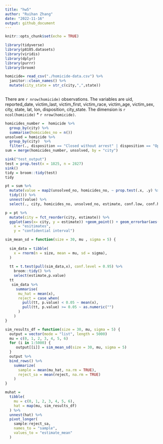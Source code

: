 ```yaml
---
title: "hw5"
author: "Ruihan Zhang"
date: "2022-11-16"
output: github_document
---
```


```r
knitr::opts_chunk$set(echo = TRUE)
```

```r
library(tidyverse)
library(p8105.datasets)
library(viridis)
library(dplyr)
library(purrr)
library(broom)
```

```r
homicide= read_csv("./homicide-data.csv") %>% 
  janitor::clean_names() %>% 
  mutate(city_state = str_c(city,",",state))
  
```
There are `r nrow(homicide)` observations. The variables are uid, reported_date, victim_last, victim_first, victim_race, victim_age, victim_sex, city, state, lat, lon, disposition, city_state. The dimension is `r ncol(homicide)` * `r nrow(homicide)`.

```r
homicides_number =  homicide %>% 
  group_by(city) %>% 
  summarise(homicides_no = n())
unsolved = homicide %>% 
  group_by(city)  %>% 
  filter(., disposition == "Closed without arrest" | disposition == "Open/No arrest" ) %>% summarise(unsolved_no = n())
sum = merge(homicides_number, unsolved, by = "city")

```

```r

sink("test_output")
test = prop.test(x = 1825, n = 2827) 
sink()
tidy = broom::tidy(test)
tidy
```

```r
pt = sum %>% 
  mutate(value = map2(unsolved_no, homicides_no, ~ prop.test(.x, .y) %>% 
  tidy())) %>% 
  unnest(value) %>% 
  select(., city, homicides_no, unsolved_no, estimate, conf.low, conf.high)
```

```r
p = pt %>% 
  mutate(city = fct_reorder(city, estimate)) %>% 
  ggplot(aes(x= city, y = estimate)) +geom_point() + geom_errorbar(aes(ymin = conf.low, ymax = conf.high),width = 0.2) +theme(axis.text.x = element_text(angle = 90, vjust = 0.5, hjust = 1)) + labs(title = "the estimates and CIs for each city",
    x = "esitimates",
    y = "confidential interval")
```

```r

sim_mean_sd = function(size = 30, mu , sigma = 5) {
  
  sim_data = tibble(
    x = rnorm(n = size, mean = mu, sd = sigma),
  )
  
  tt = t.test(pull(sim_data,x), conf.level = 0.95) %>% 
    broom::tidy() %>% 
    select(estimate,p.value)
  tt
   sim_data %>% 
     summarise(
      mu_hat = mean(x),
      reject = case_when(
        pull(tt, p.value) < 0.05 ~ mean(x),
        pull(tt, p.value) >= 0.05 ~ as.numeric("")
      )
    )
}

```

```r
sim_results_df = function(size = 30, mu, sigma = 5) {
  output = vector(mode = "list", length = 5000)
  mu = c(0, 1, 2, 3, 4, 5, 6)
  for (i in 1:5000) {
     output[[i]] = sim_mean_sd(size = 30, mu, sigma = 5)
  }
  output %>% 
  bind_rows() %>% 
    summarize(
      sample = mean(mu_hat, na.rm = TRUE),
      reject_sa = mean(reject, na.rm = TRUE)
    )
}
```


```r
muhat =
  tibble(
    mu = c(0, 1, 2, 3, 4, 5, 6),
    hat = map(mu, sim_results_df)
  ) %>%  
  unnest(hat) %>% 
  pivot_longer(
    sample:reject_sa,
    names_to = "sample",
    values_to = "estimate_mean"
  )
```




